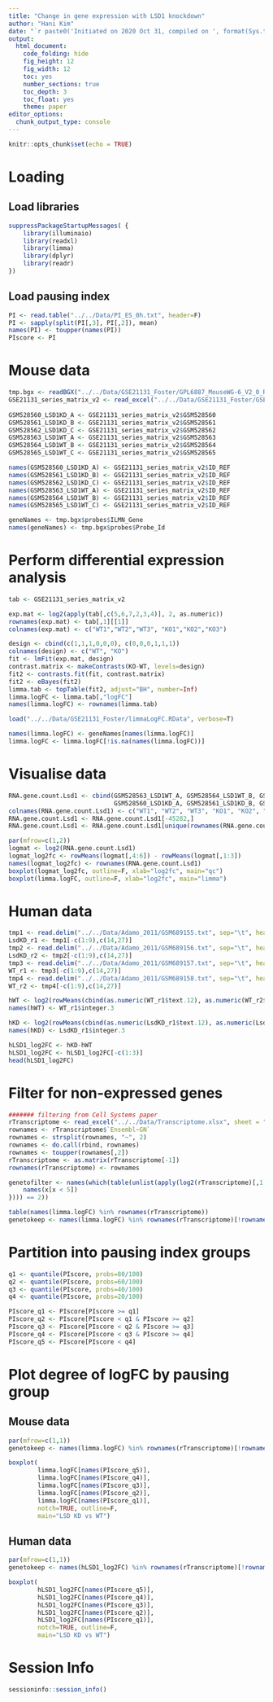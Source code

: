 ```yaml
---
title: "Change in gene expression with LSD1 knockdown"
author: "Hani Kim"
date: "`r paste0('Initiated on 2020 Oct 31, compiled on ', format(Sys.time(), '%Y %b %d'))`"
output:
  html_document:
    code_folding: hide
    fig_height: 12
    fig_width: 12
    toc: yes
    number_sections: true
    toc_depth: 3
    toc_float: yes
    theme: paper
editor_options: 
  chunk_output_type: console
---
```


```r
knitr::opts_chunk$set(echo = TRUE)
```

# Loading
## Load libraries
```r
suppressPackageStartupMessages( {
    library(illuminaio)
    library(readxl)
    library(limma)
    library(dplyr)
    library(readr)  
})
```

## Load pausing index
```r
PI <- read.table("../../Data/PI_ES_0h.txt", header=F)
PI <- sapply(split(PI[,3], PI[,2]), mean)
names(PI) <- toupper(names(PI))
PIscore <- PI
```

# Mouse data
```r
tmp.bgx <- readBGX("../../Data/GSE21131_Foster/GPL6887_MouseWG-6_V2_0_R0_11278593_A.bgx")
GSE21131_series_matrix_v2 <- read_excel("../../Data/GSE21131_Foster/GSE21131_series.matrix_v2.xlsx")
 
GSM528560_LSD1KD_A <- GSE21131_series_matrix_v2$GSM528560
GSM528561_LSD1KD_B <- GSE21131_series_matrix_v2$GSM528561
GSM528562_LSD1KD_C <- GSE21131_series_matrix_v2$GSM528562
GSM528563_LSD1WT_A <- GSE21131_series_matrix_v2$GSM528563
GSM528564_LSD1WT_B <- GSE21131_series_matrix_v2$GSM528564
GSM528565_LSD1WT_C <- GSE21131_series_matrix_v2$GSM528565

names(GSM528560_LSD1KD_A) <- GSE21131_series_matrix_v2$ID_REF
names(GSM528561_LSD1KD_B) <- GSE21131_series_matrix_v2$ID_REF
names(GSM528562_LSD1KD_C) <- GSE21131_series_matrix_v2$ID_REF
names(GSM528563_LSD1WT_A) <- GSE21131_series_matrix_v2$ID_REF
names(GSM528564_LSD1WT_B) <- GSE21131_series_matrix_v2$ID_REF
names(GSM528565_LSD1WT_C) <- GSE21131_series_matrix_v2$ID_REF

geneNames <- tmp.bgx$probes$ILMN_Gene
names(geneNames) <- tmp.bgx$probes$Probe_Id
```

# Perform differential expression analysis
```r
tab <- GSE21131_series_matrix_v2

exp.mat <- log2(apply(tab[,c(5,6,7,2,3,4)], 2, as.numeric))
rownames(exp.mat) <- tab[,1][[1]]
colnames(exp.mat) <- c("WT1","WT2","WT3", "KO1","KO2","KO3")

design <- cbind(c(1,1,1,0,0,0), c(0,0,0,1,1,1))
colnames(design) <- c("WT", "KO")
fit <- lmFit(exp.mat, design) 
contrast.matrix <- makeContrasts(KO-WT, levels=design)
fit2 <- contrasts.fit(fit, contrast.matrix)
fit2 <- eBayes(fit2)
limma.tab <- topTable(fit2, adjust="BH", number=Inf)
limma.logFC <- limma.tab[,"logFC"]
names(limma.logFC) <- rownames(limma.tab)
```

```r
load("../../Data/GSE21131_Foster/limmaLogFC.RData", verbose=T)

names(limma.logFC) <- geneNames[names(limma.logFC)]
limma.logFC <- limma.logFC[!is.na(names(limma.logFC))]
```

# Visualise data
```r
RNA.gene.count.Lsd1 <- cbind(GSM528563_LSD1WT_A, GSM528564_LSD1WT_B, GSM528565_LSD1WT_C, 
                             GSM528560_LSD1KD_A, GSM528561_LSD1KD_B, GSM528562_LSD1KD_C)
colnames(RNA.gene.count.Lsd1) <- c("WT1", "WT2", "WT3", "KO1", "KO2", "KO3")
RNA.gene.count.Lsd1 <- RNA.gene.count.Lsd1[-45282,]
RNA.gene.count.Lsd1 <- RNA.gene.count.Lsd1[unique(rownames(RNA.gene.count.Lsd1)),]

par(mfrow=c(1,2))
logmat <- log2(RNA.gene.count.Lsd1)
logmat_log2fc <- rowMeans(logmat[,4:6]) - rowMeans(logmat[,1:3])
names(logmat_log2fc) <- rownames(RNA.gene.count.Lsd1)
boxplot(logmat_log2fc, outline=F, xlab="log2fc", main="qc")
boxplot(limma.logFC, outline=F, xlab="log2fc", main="limma")
```

# Human data
```r
tmp1 <- read.delim("../../Data/Adamo_2011/GSM689155.txt", sep="\t", header=T)
LsdKD_r1 <- tmp1[-c(1:9),c(14,27)]
tmp2 <- read.delim("../../Data/Adamo_2011/GSM689156.txt", sep="\t", header=T)
LsdKD_r2 <- tmp2[-c(1:9),c(14,27)]
tmp3 <- read.delim("../../Data/Adamo_2011/GSM689157.txt", sep="\t", header=T)
WT_r1 <- tmp3[-c(1:9),c(14,27)]
tmp4 <- read.delim("../../Data/Adamo_2011/GSM689158.txt", sep="\t", header=T)
WT_r2 <- tmp4[-c(1:9),c(14,27)]

hWT <- log2(rowMeans(cbind(as.numeric(WT_r1$text.12), as.numeric(WT_r2$text.12))))
names(hWT) <- WT_r1$integer.3

hKD <- log2(rowMeans(cbind(as.numeric(LsdKD_r1$text.12), as.numeric(LsdKD_r2$text.12))))
names(hKD) <- LsdKD_r1$integer.3

hLSD1_log2FC <- hKD-hWT
hLSD1_log2FC <- hLSD1_log2FC[-c(1:3)]
head(hLSD1_log2FC)
```

# Filter for non-expressed genes
```r
####### filtering from Cell Systems paper
rTranscriptome <- read_excel("../../Data/Transcriptome.xlsx", sheet = "Raw Transcriptome")
rownames <- rTranscriptome$`Ensembl~GN`
rownames <- strsplit(rownames, "~", 2)
rownames <- do.call(rbind, rownames)
rownames <- toupper(rownames[,2])
rTranscriptome <- as.matrix(rTranscriptome[-1])
rownames(rTranscriptome) <- rownames

genetofilter <- names(which(table(unlist(apply(log2(rTranscriptome)[,1:2], 2, function(x) {
    names(x[x < 5])
}))) == 2))

table(names(limma.logFC) %in% rownames(rTranscriptome))
genetokeep <- names(limma.logFC) %in% rownames(rTranscriptome)[!rownames(rTranscriptome) %in% genetofilter] 
```

# Partition into pausing index groups
```r
q1 <- quantile(PIscore, probs=80/100)
q2 <- quantile(PIscore, probs=60/100)
q3 <- quantile(PIscore, probs=40/100)
q4 <- quantile(PIscore, probs=20/100)

PIscore_q1 <- PIscore[PIscore >= q1]
PIscore_q2 <- PIscore[PIscore < q1 & PIscore >= q2]
PIscore_q3 <- PIscore[PIscore < q2 & PIscore >= q3]
PIscore_q4 <- PIscore[PIscore < q3 & PIscore >= q4]
PIscore_q5 <- PIscore[PIscore < q4]
```

# Plot degree of logFC by pausing group
## Mouse data
```r
par(mfrow=c(1,1))
genetokeep <- names(limma.logFC) %in% rownames(rTranscriptome)[!rownames(rTranscriptome) %in% genetofilter]

boxplot(
        limma.logFC[names(PIscore_q5)],
        limma.logFC[names(PIscore_q4)],
        limma.logFC[names(PIscore_q3)], 
        limma.logFC[names(PIscore_q2)],
        limma.logFC[names(PIscore_q1)],       
        notch=TRUE, outline=F,
        main="LSD KD vs WT")
```

## Human data
```r
par(mfrow=c(1,1))
genetokeep <- names(hLSD1_log2FC) %in% rownames(rTranscriptome)[!rownames(rTranscriptome) %in% genetofilter]

boxplot(
        hLSD1_log2FC[names(PIscore_q5)],
        hLSD1_log2FC[names(PIscore_q4)],
        hLSD1_log2FC[names(PIscore_q3)], 
        hLSD1_log2FC[names(PIscore_q2)],
        hLSD1_log2FC[names(PIscore_q1)],       
        notch=TRUE, outline=F,
        main="LSD KD vs WT")
```

# Session Info
```r
sessioninfo::session_info()
```
